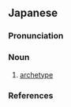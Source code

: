 ==Japanese==
{{ja-kanjitab|そ|けい|yomi=o}}

===Pronunciation===
{{ja-pron|yomi=o|そけい|acc=0|acc_ref=DJR}}

===Noun===
{{ja-noun|そけい}}

# [[archetype]]

===References===
<references/>